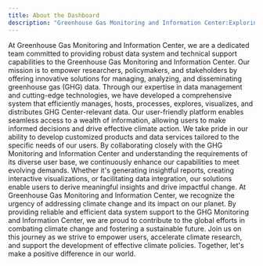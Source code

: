 ```yaml
---
title: About the Dashboard
description: "Greenhouse Gas Monitoring and Information Center:Exploring Greenhouse Gas Data; Driving Sustainable Strategies through Powerful Analysis"
---
```


<Block>
  <Prose>

   At Greenhouse Gas Monitoring and Information Center, we are a dedicated team committed to providing robust data system and technical support capabilities to the Greenhouse Gas Monitoring and Information Center. Our mission is to empower researchers, policymakers, and stakeholders by offering innovative solutions for managing, analyzing, and disseminating greenhouse gas (GHG) data.
   Through our expertise in data management and cutting-edge technologies, we have developed a comprehensive system that efficiently manages, hosts, processes, explores, visualizes, and distributes GHG Center-relevant data. Our user-friendly platform enables seamless access to a wealth of information, allowing users to make informed decisions and drive effective climate action.
   We take pride in our ability to develop customized products and data services tailored to the specific needs of our users. By collaborating closely with the GHG Monitoring and Information Center and understanding the requirements of its diverse user base, we continuously enhance our capabilities to meet evolving demands. Whether it's generating insightful reports, creating interactive visualizations, or facilitating data integration, our solutions enable users to derive meaningful insights and drive impactful change.
   At Greenhouse Gas Monitoring and Information Center, we recognize the urgency of addressing climate change and its impact on our planet. By providing reliable and efficient data system support to the GHG Monitoring and Information Center, we are proud to contribute to the global efforts in combating climate change and fostering a sustainable future.
   Join us on this journey as we strive to empower users, accelerate climate research, and support the development of effective climate policies. Together, let's make a positive difference in our world.

  </Prose>
</Block>
